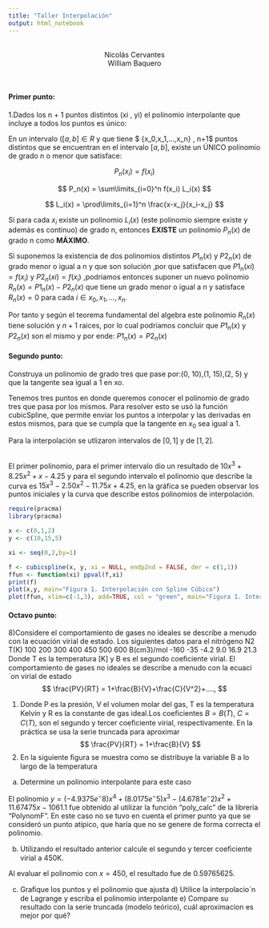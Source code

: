 ---
title: "Taller Interpolación"
output: html_notebook
---

<br>
<center>Nicolás Cervantes<br>William Baquero
</center>
<br>

<h4>**Primer punto:**</h4> 
1.Dados los n + 1 puntos distintos (xi
, yi) el polinomio interpolante que incluye a todos los puntos es único:

En un intervalo $([a,b] ∈ R$ y que tiene $ {x_0,x_1,...,x_n} , n+1$ puntos distintos que se encuentran en el intervalo $[a,b]$, existe un ÚNICO polinomio de grado n o menor que satisface:

$$ P_n(x_i) = f(x_i) $$ 

$$ P_n(x) = \sum\limits_{i=0}^n f(x_i) L_i(x) $$ 


$$ L_i(x) = \prod\limits_{i=1}^n \frac{x-x_j}{x_i-x_j} $$ 

Si para cada $x_i$ existe un polinomio $L_i(x)$ (este polinomio siempre existe y además es continuo) de grado n, entonces **EXISTE** un polinomio $P_n(x)$ de grado n como **MÁXIMO**.


Si suponemos la existencia de dos polinomios distintos $P1_n(x)$ y $P2_n(x)$ de grado menor o igual a n y que son solución ,por que satisfacen que $P1_n(xi) = f(x_i)$ y $P2_n(xi) = f(x_i)$ ,podriamos entonces suponer un nuevo polinomio $R_n(x) = P1_n(x) -P2_n(x)$ que tiene un grado menor o igual a n y satisface $R_n(x) = 0$ para cada $i∈ {x_0,x_1,...,x_n}$.
<br>

Por tanto y según el teorema fundamental del algebra este polinomio $R_n(x)$ tiene solución y $n+1$ raices, por lo cual podríamos concluir que $P1_n(x)$ y $P2_n(x)$ son el mismo y por ende: $P1_n(x) = P2_n(x)$



<h4>**Segundo punto:**</h4>
Construya un polinomio de grado tres que pase por:(0, 10),(1, 15),(2, 5) y que la tangente sea igual a 1 en xo.<br>

Tenemos tres puntos en donde queremos conocer el polinomio de grado tres que pasa por los mismos.
Para resolver esto se usó la función cubicSpline, que permite enviar los puntos a interpolar y las derivadas en estos mismos, para que se cumpla que la tangente en $x_0$ sea igual a 1.

Para la interpolación se utlizaron intervalos de $[0,1]$ y de $[1,2]$.

<br>El primer polinomio, para el primer intervalo dio un resultado de $10x^3+8.25x^2+x-4.25$ y para el segundo intervalo el polinomio que describe la curva es $15x^3-2.50x^2-11.75x+4.25$, en la gráfica se pueden observar los puntos iniciales y la curva que describe estos polinomios de interpolación.

```{r}
require(pracma)
library(pracma)

x <- c(0,1,2)
y <- c(10,15,5)

xi <- seq(0,2,by=1)

f <- cubicspline(x, y, xi = NULL, endp2nd = FALSE, der = c(1,1))
ffun <- function(xi) ppval(f,xi)
print(f)
plot(x,y, main="Figura 1. Interpolación con Spline Cúbico")
plot(ffun, xlim=c(-1,3), add=TRUE, col = "green", main="Figura 1. Interpolación con Spline Cúbico")
```

<h4>**Octavo punto:**</h4>

8)Considere el comportamiento de gases no ideales se describe a menudo con la ecuación virial de estado. 
Los siguientes datos para el nitrógeno N2
T(K) 100 200 300 400 450 500 600 B(cm3)/mol -160 -35 -4.2 9.0 16.9 21.3
Donde T es la temperatura [K] y B es el segundo coeﬁciente virial. El comportamiento de gases no ideales se describe a menudo con la ecuaci´on virial de estado
$$ \frac{PV}{RT} = 1+\frac{B}{V}+\frac{C}{V^2}+...., $$ 

(1)
Donde P es la presión, V el volumen molar del gas, T es la temperatura Kelvin y R es la constante de gas ideal.Los coeﬁcientes $B = B(T)$, $C = C(T)$, son el segundo y tercer coeﬁciente virial, respectivamente. En la práctica se usa la serie truncada para aproximar
$$ \frac{PV}{RT} = 1+\frac{B}{V} $$ 
(2)
En la siguiente ﬁgura se muestra como se distribuye la variable B a lo largo de la temperatura
a) Determine un polinomio interpolante para este caso 

El polinomio $y = (-4.9375e^-8)x^4+(8.0175e^-5)x^3-(4.6781e^-2)x^2+11.67475x-1061.1$ fue obtenido al utilizar la función "poly_calc" de la librería "PolynomF".
En este caso no se tuvo en cuenta el primer punto ya que se consideró un punto atípico, que haría que no se genere de forma correcta el polinomio.

b) Utilizando el resultado anterior calcule el segundo y tercer coeﬁciente virial a 450K.

Al evaluar el polinomio con $x=450$, el resultado fue de $0.59765625$.

c) Graﬁque los puntos y el polinomio que ajusta d) Utilice la interpolacio´n de Lagrange y escriba el polinomio interpolante e) Compare su resultado con la serie truncada (modelo teórico), cuál aproximacion es mejor por qué?
